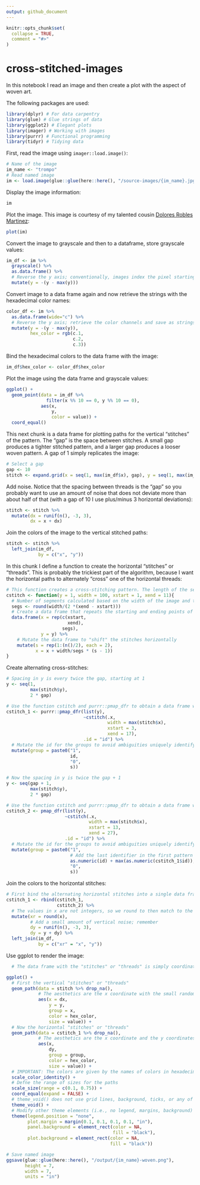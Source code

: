 ```yaml
---
output: github_document
---
```


<!-- README.md is generated from README.Rmd. Please edit that file -->

```r
knitr::opts_chunk$set(
  collapse = TRUE,
  comment = "#>"
)
```

# cross-stitched-images

<!-- badges: start -->
<!-- badges: end -->

In this notebook I read an image and then create a plot with the aspect of woven art. 

The following packages are used:
```r
library(dplyr) # For data carpentry
library(glue) # Glue strings of data
library(ggplot2) # Elegant plots
library(imager) # Working with images
library(purrr) # Functional programming
library(tidyr) # Tidying data
```

First, read the image using `imager::load.image()`:
```r
# Name of the image
im_name <- "trompo"
# Read named image
im <- load.image(glue::glue(here::here(), "/source-images/{im_name}.jpg"))
```

Display the image information:
```r
im
```

Plot the image. This image is courtesy of my talented cousin [Dolores Robles Martinez](https://www.instagram.com/doloresrobles_m/?hl=en):
```r
plot(im)
```

Convert the image to grayscale and then to a dataframe, store grayscale values:
```r
im_df <- im %>%
  grayscale() %>% 
  as.data.frame() %>%
  # Reverse the y axis; conventionally, images index the pixel starting from the top-left corner of the image
  mutate(y = -(y - max(y)))
```

Convert image to a data frame again and now retrieve the strings with the hexadecimal color names:
```r
color_df <- im %>%
  as.data.frame(wide="c") %>% 
  # Reverse the y axis; retrieve the color channels and save as strings with the hexadecimal name of the colors
  mutate(y = -(y - max(y)),
         hex_color = rgb(c.1,
                         c.2,
                         c.3))
```

Bind the hexadecimal colors to the data frame with the image:
```r
im_df$hex_color <- color_df$hex_color
```

Plot the image using the data frame and grayscale values:
```r
ggplot() + 
  geom_point(data = im_df %>%
               filter(x %% 10 == 0, y %% 10 == 0),
             aes(x,
                 y,
                 color = value)) + 
  coord_equal()
```

This next chunk is a data frame for plotting paths for the vertical "stitches" of the pattern. The "gap" is the space between stitches. A small gap produces a tighter stitched pattern, and a larger gap produces a looser woven pattern. A gap of 1 simply replicates the image:
```r
# Select a gap
gap <- 10
stitch <- expand.grid(x = seq(1, max(im_df$x), gap), y = seq(1, max(im_df$y), gap))
```

Add noise. Notice that the spacing between threads is the "gap" so you probably want to use an amount of noise that does not deviate more than about half of that (with a gap of 10 I use plus/minus 3 horizontal deviations):
```r
stitch <- stitch %>%
  mutate(dx = runif(n(), -3, 3),
         dx = x + dx)
```

Join the colors of the image to the vertical stitched paths:
```r
stitch <- stitch %>%
  left_join(im_df,
            by = c("x", "y"))
```

In this chunk I define a function to create the horizontal "stitches" or "threads". This is probably the trickiest part of the algorithm, because I want the horizontal paths to alternately "cross" one of the horizontal threads:
```r
# This function creates a cross-stitching pattern. The length of the segments is xend - xstart. The "width" is the horizontal width of the image. The stitches are positioned at "y" on the vertical axis. The default values are for stitches 10 units long, in a thread that is 100 units long, and positioned at y = 1 
cstitch <- function(y = 1, width = 100, xstart = 1, xend = 11){
  # Number of segments calculated based on the width of the image and the length of the stitches
  segs <- round(width/(2 *(xend - xstart)))
  # Create a data frame that repeats the starting and ending points of the segments in x and the y coordinate
  data.frame(x = rep(c(xstart, 
                       xend),
                     segs),
             y = y) %>%
    # Mutate the data frame to "shift" the stitches horizontally
    mutate(s = rep(1:(n()/2), each = 2),
           x = x + width/segs * (s - 1))
}
```

Create alternating cross-stitches:
```r


# Spacing in y is every twice the gap, starting at 1
y <- seq(1, 
         max(stitch$y), 
         2 * gap)

# Use the function cstitch and purrr::pmap_dfr to obtain a data frame with the pattern. Each stitch is xend - xstart long, and they are positioned at the values in the sequence defined by y above; notice that the first stitch begins at x = 3 
cstitch_1 <- purrr::pmap_dfr(list(y), 
                             ~cstitch(.x, 
                                      width = max(stitch$x), 
                                      xstart = 3, 
                                      xend = 17), 
                             .id = "id") %>%
  # Mutate the id for the groups to avoid ambiguities uniquely identifying each stitch, for example id = 1 and s = 11 is confused with id = 11 and s = 1. Modifying the identifier avoids this
  mutate(group = paste0("1",
                        id, 
                        "0", 
                        s))

# Now the spacing in y is twice the gap + 1
y <- seq(gap + 1, 
         max(stitch$y),
         2 * gap)

# Use the function cstitch and purrr::pmap_dfr to obtain a data frame with the pattern. Each stitch is xend - xstart long, and they are positioned at the values in the sequence defined by y above; notice that the first stitch begins at x = 13...this will alternate the stitches relative to the previous data frame
cstitch_2 <- pmap_dfr(list(y), 
                      ~cstitch(.x, 
                               width = max(stitch$x),
                               xstart = 13,
                               xend = 27), 
                      .id = "id") %>%
  # Mutate the id for the groups to avoid ambiguities uniquely identifying each stitch, for example id = 1 and s = 11 is confused with id = 11 and s = 1 by adding codes this is avoided
  mutate(group = paste0("1", 
                        # Add the last identifier in the first pattern to give unique identifiers
                        as.numeric(id) + max(as.numeric(cstitch_1$id)),
                        "0",
                        s))
```

Join the colors to the horizontal stitches:
```r
# First bind the alternating horizontal stitches into a single data frame
cstitch_1 <- rbind(cstitch_1,
                   cstitch_2) %>%
  # The values in x are not integers, so we round to then match to the colors in the image
  mutate(xr = round(x),
         # Add a small amount of vertical noise; remember 
         dy = runif(n(), -3, 3),
         dy = y + dy) %>%
  left_join(im_df,
            by = c("xr" = "x", "y"))

```

Use ggplot to render the image:
```r
  # The data frame with the "stitches" or "threads" is simply coordinates. Plot as paths; remember to drop all NAs that might have resulted near the edges of the image (due to a stitch starting/ending beyond the borders of the image)

ggplot() +
  # First the vertical "stitches" or "threads"
  geom_path(data = stitch %>% drop_na(),
            # The aesthetics are the x coordinate with the small random shift and the y coordinates; each thread is grouped by the original x coordinate; use the hexadecimal colors, and use the grayscale value to change the size of the paths 
            aes(x = dx,
                y = y,
                group = x,
                color = hex_color,
                size = value)) + 
  # Now the horizontal "stitches" or "threads"
  geom_path(data = cstitch_1 %>% drop_na(),
            # The aesthetics are the x coordinate and the y coordinates with the small random shift; each thread is a group identified uniquely by "group" in the data frame; use the hexadecimal colors, and use the grayscale value to change the size of the paths 
            aes(x,
                dy,
                group = group,
                color = hex_color,
                size = value)) +
  # IMPORTANT: The colors are given by the names of colors in hexadecimal; use `scale_color_identity`
  scale_color_identity() +
  # Defne the range of sizes for the paths
  scale_size(range = c(0.1, 0.75)) +
  coord_equal(expand = FALSE) +
  # theme_void() does not use grid lines, background, ticks, or any of the other items typically used in statistical plots
  theme_void() +
  # Modify other theme elements (i.e., no legend, margins, background)
  theme(legend.position = "none",
        plot.margin = margin(0.1, 0.1, 0.1, 0.1, "in"),
        panel.background = element_rect(color = NA,
                                        fill = "black"),
        plot.background = element_rect(color = NA,
                                       fill = "black"))

# Save named image
ggsave(glue::glue(here::here(), "/output/{im_name}-woven.png"),
       height = 7,
       width = 7,
       units = "in")
```


